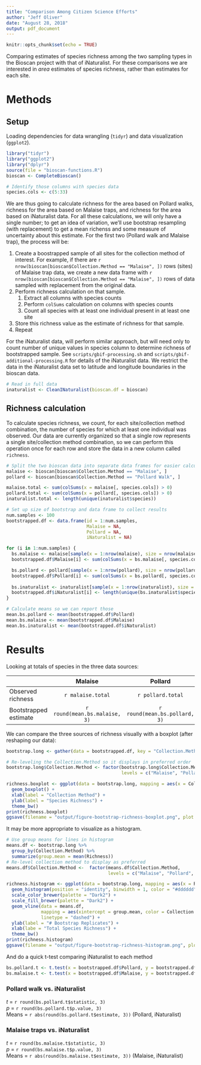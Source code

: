 ```yaml
---
title: "Comparison Among Citizen Science Efforts"
author: "Jeff Oliver"
date: "August 28, 2018"
output: pdf_document
---
```


```r
knitr::opts_chunk$set(echo = TRUE)
```

Comparing estimates of species richness among the two sampling types in the Bioscan project with that of iNaturalist. For these comparisons we are interested in _area_ estimates of species richness, rather than estimates for each site. 

# Methods
## Setup
Loading dependencies for data wrangling (`tidyr`) and data visualization (`ggplot2`).

```r
library("tidyr")
library("ggplot2")
library("dplyr")
source(file = "bioscan-functions.R")
bioscan <- CompleteBioscan()

# Identify those columns with species data
species.cols <- c(5:33)
```

We are thus going to calculate richness for the area based on Pollard walks, richness for the area based on Malaise traps, and richness for the area based on iNaturalist data. For all these calculations, we will only have a single number; to get an idea of variation, we'll use bootstrap resampling (with replacement) to get a mean richenss and some measure of uncertainty about this estimate. For the first two (Pollard walk and Malaise trap), the process will be:

1. Create a boostrapped sample of all sites for the collection method of interest. For example, if there are `r nrow(bioscan[bioscan$Collection.Method == "Malaise", ])` rows (sites) of Malaise trap data, we create a new data frame with `r nrow(bioscan[bioscan$Collection.Method == "Malaise", ])` rows of data sampled with replacement from the original data.
2. Perform richness calculation on that sample.
    1. Extract all columns with species counts
    2. Perform `colSums` calculation on columns with species counts
    3. Count all species with at least one individual present in at least one site
3. Store this richness value as the estimate of richness for that sample.
4. Repeat

For the iNaturalist data, will perform similar approach, but will need only to count number of unique values in species column to determine richness of bootstrapped sample. See `scripts/gbif-processing.sh` and `scripts/gbif-additional-processing.R` for details of the iNaturalist data. We restrict the data in the iNaturalist data set to latitude and longitude boundaries in the bioscan data.

```r
# Read in full data
inaturalist <- CleanINaturalist(bioscan.df = bioscan)
```

## Richness calculation
To calculate species richness, we count, for each site/collection method combination, the number of species for which at least one individual was observed. Our data are currently organized so that a single row represents a single site/collection method combination, so we can perform this operation once for each row and store the data in a new column called `richness`.

```r
# Split the two bioscan data into separate data frames for easier calculations
malaise <- bioscan[bioscan$Collection.Method == "Malaise", ]
pollard <- bioscan[bioscan$Collection.Method == "Pollard Walk", ]

malaise.total <- sum(colSums(x = malaise[, species.cols]) > 0)
pollard.total <- sum(colSums(x = pollard[, species.cols]) > 0)
inaturalist.total <- length(unique(inaturalist$species))
```

```r
# Set up size of bootstrap and data frame to collect results
num.samples <- 100
bootstrapped.df <- data.frame(id = 1:num.samples,
                              Malaise = NA,
                              Pollard = NA,
                              iNaturalist = NA)

for (i in 1:num.samples) {
  bs.malaise <- malaise[sample(x = 1:nrow(malaise), size = nrow(malaise), replace = TRUE), ]
  bootstrapped.df$Malaise[i] <- sum(colSums(x = bs.malaise[, species.cols]) > 0)

  bs.pollard <- pollard[sample(x = 1:nrow(pollard), size = nrow(pollard), replace = TRUE), ]
  bootstrapped.df$Pollard[i] <- sum(colSums(x = bs.pollard[, species.cols]) > 0)
  
  bs.inaturalist <- inaturalist[sample(x = 1:nrow(inaturalist), size = nrow(inaturalist), replace = TRUE), ]
  bootstrapped.df$iNaturalist[i] <- length(unique(bs.inaturalist$species))
}

# Calculate means so we can report those
mean.bs.pollard <- mean(bootstrapped.df$Pollard)
mean.bs.malaise <- mean(bootstrapped.df$Malaise)
mean.bs.inaturalist <- mean(bootstrapped.df$iNaturalist)
```

# Results
Looking at totals of species in the three data sources:

|     | Malaise | Pollard | iNaturalist |
|:----|:-------:|:-------:|:-----------:|
| Observed richness | `r malaise.total` | `r pollard.total` | `r inaturalist.total` |
| Bootstrapped estimate | `r round(mean.bs.malaise, 3)` | `r round(mean.bs.pollard, 3)` | `r round(mean.bs.inaturalist, 3)` |

We can compare the three sources of richness visually with a boxplot (after reshaping our data):
```r
bootstrap.long <- gather(data = bootstrapped.df, key = "Collection.Method", value = "Richness", -id)

# Re-leveling the Collection.Method so it displays in preferred order
bootstrap.long$Collection.Method <- factor(bootstrap.long$Collection.Method, 
                                           levels = c("Malaise", "Pollard", "iNaturalist"))

richness.boxplot <- ggplot(data = bootstrap.long, mapping = aes(x = Collection.Method, y = Richness)) +
  geom_boxplot() +
  xlab(label = "Collection Method") + 
  ylab(label = "Species Richness") +
  theme_bw()
print(richness.boxplot)
ggsave(filename = "output/figure-bootstrap-richness-boxplot.png", plot = richness.boxplot)
```

It may be more appropriate to visualize as a histogram.
```r
# Use group means for lines in histogram
means.df <- bootstrap.long %>% 
  group_by(Collection.Method) %>%
  summarize(group.mean = mean(Richness))
# Re-level collection method to display as preferred
means.df$Collection.Method <-  factor(means.df$Collection.Method, 
                                      levels = c("Malaise", "Pollard", "iNaturalist"))

richness.histogram <- ggplot(data = bootstrap.long, mapping = aes(x = Richness, fill = Collection.Method)) +
  geom_histogram(position = "identity", binwidth = 1, color = "#dddddd", alpha = 0.75) +
  scale_color_brewer(palette = "Dark2") + 
  scale_fill_brewer(palette = "Dark2") + 
  geom_vline(data = means.df, 
             mapping = aes(xintercept = group.mean, color = Collection.Method), 
             linetype = "dashed") +
  ylab(label = "# Bootstrap Replicates") +
  xlab(labe = "Total Species Richness") +
  theme_bw()
print(richness.histogram)
ggsave(filename = "output/figure-bootstrap-richness-histogram.png", plot = richness.histogram)
```

And do a quick t-test comparing iNaturalist to each method
```r
bs.pollard.t <- t.test(x = bootstrapped.df$Pollard, y = bootstrapped.df$iNaturalist)
bs.malaise.t <- t.test(x = bootstrapped.df$Malaise, y = bootstrapped.df$iNaturalist)
```

### Pollard walk vs. iNaturalist
_t_ = `r round(bs.pollard.t$statistic, 3)`  
_p_ = `r round(bs.pollard.t$p.value, 3)`  
Means = `r abs(round(bs.pollard.t$estimate, 3))` (Pollard, iNaturalist)

### Malaise traps vs. iNaturalist
_t_ = `r round(bs.malaise.t$statistic, 3)`  
_p_ = `r round(bs.malaise.t$p.value, 3)`  
Means = `r abs(round(bs.malaise.t$estimate, 3))` (Malaise, iNaturalist)
